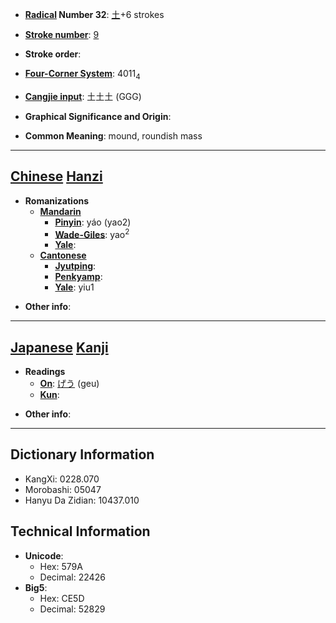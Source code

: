 * '''[[Wiktionary:Chinese radical index| Radical]] Number 32''': [[Wiktionary:Chinese radical index 土|土]]+6 strokes

* '''[[Wiktionary:Chinese total strokes index|Stroke number]]''': [[Wiktionary:Chinese total strokes index 9|9]]

* '''Stroke order''': 

* '''[[Wiktionary:Chinese four corner index|Four-Corner System]]''': 4011<sub>4</sub>

* '''[[Wiktionary:Chinese Cangjie index|Cangjie input]]''': 土土土 (GGG)

* '''Graphical Significance and Origin''': 

* '''Common Meaning''': mound, roundish mass

----

== [[Chinese]] [[Hanzi]] ==

* '''Romanizations'''
** '''[[Mandarin]]'''
*** '''[[Pinyin]]''': yáo (yao2)
*** '''[[Wade-Giles]]''': yao<sup>2</sup>
*** '''[[Yale]]''': 
** '''[[Cantonese]]'''
*** '''[[Jyutping]]''':
*** '''[[Penkyamp]]''': 
*** '''[[Yale]]''': yiu1

* '''Other info''': 

----

== [[Japanese]] [[Kanji]] ==

* '''Readings'''
** '''[[On]]''': [[げう]] (geu)
** '''[[Kun]]''': 

* '''Other info''':  

----

== Dictionary Information ==

* KangXi: 0228.070
* Morobashi: 05047
* Hanyu Da Zidian: 10437.010

== Technical Information ==

* '''Unicode''':
** Hex: 579A
** Decimal: 22426
* '''Big5''':
** Hex: CE5D
** Decimal: 52829